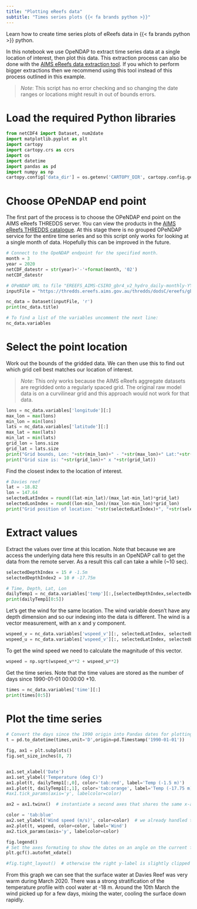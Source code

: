 ---
title: "Plotting eReefs data"
subtitle: "Times series plots {{< fa brands python >}}"
---

:::{.tutorial-description}
Learn how to create time series plots of eReefs data in {{< fa brands python >}} python.
:::

In this notebook we use OpeNDAP to extract time series data at a single location of interest, then plot this data. This extraction process can also be done with the [AIMS eReefs data extraction tool](https://extraction.ereefs.aims.gov.au/). If you which to perform bigger extractions then we recommend using this tool instead of this process outlined in this example.

> *Note*: This script has no error checking and so changing the date ranges or locations might result in out of bounds errors.

# Load the required Python libraries

```{python}
from netCDF4 import Dataset, num2date
import matplotlib.pyplot as plt
import cartopy
import cartopy.crs as ccrs
import os
import datetime
import pandas as pd
import numpy as np
cartopy.config['data_dir'] = os.getenv('CARTOPY_DIR', cartopy.config.get('data_dir'))
```

# Choose OPeNDAP end point

The first part of the process is to choose the OPeNDAP end point on the AIMS eReefs THREDDS server. You can view the products in the [AIMS eReefs THREDDS catalogue](https://thredds.ereefs.aims.gov.au/thredds/catalog/ereefs/gbr4_v2/catalog.html). At this stage there is no grouped OPeNDAP service for the entire time series and so this script only works for looking at a single month of data. Hopefully this can be improved in the future.

```{python}
# Connect to the OpeNDAP endpoint for the specified month.
month = 3
year = 2020
netCDF_datestr = str(year)+'-'+format(month, '02')
netCDF_datestr
```

```{python}
# OPeNDAP URL to file "EREEFS_AIMS-CSIRO_gbr4_v2_hydro_daily-monthly-YYYY-MM.nc". Hydrodynamic 4km model, daily data for the month specified
inputFile = "https://thredds.ereefs.aims.gov.au/thredds/dodsC/ereefs/gbr4_v2/daily-monthly/EREEFS_AIMS-CSIRO_gbr4_v2_hydro_daily-monthly-"+netCDF_datestr+".nc"

nc_data = Dataset(inputFile, 'r')
print(nc_data.title)

# To find a list of the variables uncomment the next line:
nc_data.variables
```

# Select the point location
Work out the bounds of the gridded data. We can then use this to find out which grid cell best matches our location of interest.

> *Note*: This only works because the AIMS eReefs aggregate datasets are regridded onto a regularly spaced grid. The original raw model data is on a curvilinear grid and this approach would not work for that data.

```{python}
lons = nc_data.variables['longitude'][:]
max_lon = max(lons)
min_lon = min(lons)
lats = nc_data.variables['latitude'][:]
max_lat = max(lats)
min_lat = min(lats)
grid_lon = lons.size
grid_lat = lats.size
print("Grid bounds, Lon: "+str(min_lon)+" - "+str(max_lon)+" Lat:"+str(min_lat)+" - "+str(max_lat))
print("Grid size is: "+str(grid_lon)+" x "+str(grid_lat))
```

Find the closest index to the location of interest.

```{python}
# Davies reef
lat = -18.82
lon = 147.64
selectedLatIndex = round((lat-min_lat)/(max_lat-min_lat)*grid_lat)
selectedLonIndex = round((lon-min_lon)/(max_lon-min_lon)*grid_lon)
print("Grid position of location: "+str(selectedLatIndex)+", "+str(selectedLonIndex))
```

# Extract values

Extract the values over time at this location. Note that because we are access the underlying data here this results in an OpeNDAP call to get the data from the remote server. As a result this call can take a while (~10 sec).

```{python}
selectedDepthIndex = 15 # -1.5m
selectedDepthIndex2 = 10 # -17.75m

# Time, Depth, Lat, Lon
dailyTemp1 = nc_data.variables['temp'][:,[selectedDepthIndex,selectedDepthIndex2], selectedLatIndex, selectedLonIndex]
print(dailyTemp1[0:5])
```

Let's get the wind for the same location. The wind variable doesn't have any depth dimension and so our indexing into the data is different. The wind is a vector measurement, with an x and y component.

```{python}
wspeed_v = nc_data.variables['wspeed_v'][:, selectedLatIndex, selectedLonIndex]
wspeed_u = nc_data.variables['wspeed_v'][:, selectedLatIndex, selectedLonIndex]
```

To get the wind speed we need to calculate the magnitude of this vector.

```{python}
wspeed = np.sqrt(wspeed_v**2 + wspeed_u**2)
```

Get the time series. Note that the time values are stored as the number of days since 1990-01-01 00:00:00 +10.

```{python}
times = nc_data.variables['time'][:]
print(times[0:5])
```

# Plot the time series

```{python}
# Convert the days since the 1990 origin into Pandas dates for plotting
t = pd.to_datetime(times,unit='D',origin=pd.Timestamp('1990-01-01'))

fig, ax1 = plt.subplots()
fig.set_size_inches(8, 7)


ax1.set_xlabel('Date')
ax1.set_ylabel('Temperature (deg C)')
ax1.plot(t, dailyTemp1[:,0], color='tab:red', label='Temp (-1.5 m)')
ax1.plot(t, dailyTemp1[:,1], color='tab:orange', label='Temp (-17.75 m)')
#ax1.tick_params(axis='y', labelcolor=color)

ax2 = ax1.twinx()  # instantiate a second axes that shares the same x-axis

color = 'tab:blue'
ax2.set_ylabel('Wind speed (m/s)', color=color)  # we already handled the x-label with ax1
ax2.plot(t, wspeed, color=color, label='Wind')
ax2.tick_params(axis='y', labelcolor=color)

fig.legend()
# Set the axes formating to show the dates on an angle on the current figure (gcf)
plt.gcf().autofmt_xdate()

#fig.tight_layout()  # otherwise the right y-label is slightly clipped
```

From this graph we can see that the surface water at Davies Reef was very warm during March 2020. There was a strong stratification of the temperature profile with cool water at -18 m. Around the 10th March the wind picked up for a few days, mixing the water, cooling the surface down rapidly.
